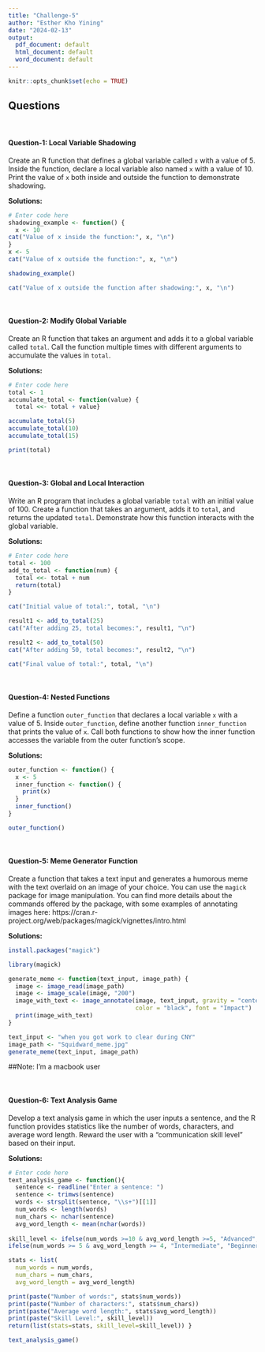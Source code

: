 ```yaml
---
title: "Challenge-5"
author: "Esther Kho Yining"
date: "2024-02-13"
output:
  pdf_document: default
  html_document: default
  word_document: default
---
```


```r
knitr::opts_chunk$set(echo = TRUE)
```

## Questions
<br>

#### Question-1: Local Variable Shadowing 

Create an R function that defines a global variable called `x` with a value of 5. Inside the function, declare a local variable also named `x` with a value of 10. Print the value of `x` both inside and outside the function to demonstrate shadowing.

**Solutions:**

```r
# Enter code here
shadowing_example <- function() { 
  x <- 10
cat("Value of x inside the function:", x, "\n") 
}
x <- 5
cat("Value of x outside the function:", x, "\n")
```

```r
shadowing_example()
```

```r

cat("Value of x outside the function after shadowing:", x, "\n")
```
<br>

#### Question-2: Modify Global Variable

Create an R function that takes an argument and adds it to a global variable called `total`. Call the function multiple times with different arguments to accumulate the values in `total`.

**Solutions:**

```r
# Enter code here
total <- 1
accumulate_total <- function(value) { 
  total <<- total + value}

accumulate_total(5) 
accumulate_total(10) 
accumulate_total(15)

print(total)
```
<br>

#### Question-3: Global and Local Interaction 

Write an R program that includes a global variable `total` with an initial value of 100. Create a function that takes an argument, adds it to `total`, and returns the updated `total`. Demonstrate how this function interacts with the global variable.

**Solutions:**

```r
# Enter code here
total <- 100
add_to_total <- function(num) { 
  total <<- total + num 
  return(total)
}

cat("Initial value of total:", total, "\n")
```

```r
result1 <- add_to_total(25)
cat("After adding 25, total becomes:", result1, "\n")
```

```r
result2 <- add_to_total(50)
cat("After adding 50, total becomes:", result2, "\n")
```

```r
cat("Final value of total:", total, "\n")
```

<br>

#### Question-4: Nested Functions

Define a function `outer_function` that declares a local variable `x` with a value of 5. Inside `outer_function`, define another function `inner_function` that prints the value of `x`. Call both functions to show how the inner function accesses the variable from the outer function's scope.

**Solutions:**

```r
outer_function <- function() { 
  x <- 5
  inner_function <- function() { 
    print(x)
  }
  inner_function() 
}

outer_function()
```
<br>

#### Question-5: Meme Generator Function

Create a function that takes a text input and generates a humorous meme with the text overlaid on an image of your choice. You can use the `magick` package for image manipulation. You can find more details about the commands offered by the package, with some examples of annotating images here: https://cran.r-project.org/web/packages/magick/vignettes/intro.html

**Solutions:**

```r
install.packages("magick")
```
```r
library(magick)
```

```r
generate_meme <- function(text_input, image_path) {   
  image <- image_read(image_path)
  image <- image_scale(image, "200")
  image_with_text <- image_annotate(image, text_input, gravity = "center", size = 50, 
                                    color = "black", font = "Impact")   
  print(image_with_text) 
}  

text_input <- "when you got work to clear during CNY" 
image_path <- "Squidward_meme.jpg" 
generate_meme(text_input, image_path)
```
##Note: I'm a macbook user

<br>

#### Question-6: Text Analysis Game  

Develop a text analysis game in which the user inputs a sentence, and the R function provides statistics like the number of words, characters, and average word length. Reward the user with a "communication skill level" based on their input.

**Solutions:**

```r
# Enter code here
text_analysis_game <- function(){   
  sentence <- readline("Enter a sentence: ")   
  sentence <- trimws(sentence) 
  words <- strsplit(sentence, "\\s+")[[1]]
  num_words <- length(words) 
  num_chars <- nchar(sentence) 
  avg_word_length <- mean(nchar(words))  
  
skill_level <- ifelse(num_words >=10 & avg_word_length >=5, "Advanced", 
ifelse(num_words >= 5 & avg_word_length >= 4, "Intermediate", "Beginner"))  

stats <- list( 
  num_words = num_words, 
  num_chars = num_chars, 
  avg_word_length = avg_word_length)  

print(paste("Number of words:", stats$num_words)) 
print(paste("Number of characters:", stats$num_chars)) 
print(paste("Average word length:", stats$avg_word_length)) 
print(paste("Skill Level:", skill_level)) 
return(list(stats=stats, skill_level=skill_level)) }   

text_analysis_game()
```

<br>